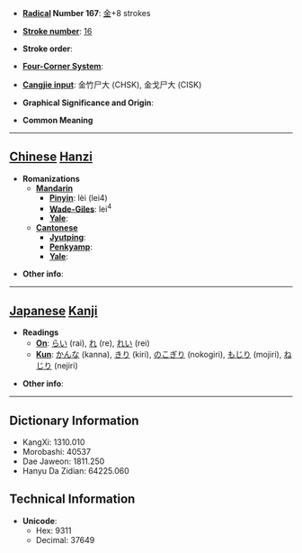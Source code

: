 * '''[[Wiktionary:Chinese radical index| Radical]] Number 167''': [[Wiktionary:Chinese radical index 金|金]]+8 strokes

* '''[[Wiktionary:Chinese total strokes index|Stroke number]]''': [[Wiktionary:Chinese total strokes index 16|16]]

* '''Stroke order''': 

* '''[[Wiktionary:Chinese four corner index|Four-Corner System]]''': 

* '''[[Wiktionary:Chinese Cangjie index|Cangjie input]]''': 金竹尸大 (CHSK), 金戈尸大 (CISK)

* '''Graphical Significance and Origin''': 

* '''Common Meaning'''

----

== [[Chinese]] [[Hanzi]] ==

* '''Romanizations'''
** '''[[Mandarin]]'''
*** '''[[Pinyin]]''': lèi (lei4)
*** '''[[Wade-Giles]]''': lei<sup>4</sup>
*** '''[[Yale]]''': 
** '''[[Cantonese]]'''
*** '''[[Jyutping]]''':
*** '''[[Penkyamp]]''': 
*** '''[[Yale]]''': 

* '''Other info''': 

----

== [[Japanese]] [[Kanji]] ==

* '''Readings'''
** '''[[On]]''': [[らい]] (rai), [[れ]] (re), [[れい]] (rei)
** '''[[Kun]]''': [[かんな]] (kanna), [[きり]] (kiri), [[のこぎり]] (nokogiri), [[もじり]] (mojiri), [[ねじり]] (nejiri)

* '''Other info''':  

----

== Dictionary Information ==

* KangXi: 1310.010
* Morobashi: 40537
* Dae Jaweon: 1811.250
* Hanyu Da Zidian: 64225.060

== Technical Information ==

* '''Unicode''':
** Hex: 9311
** Decimal: 37649